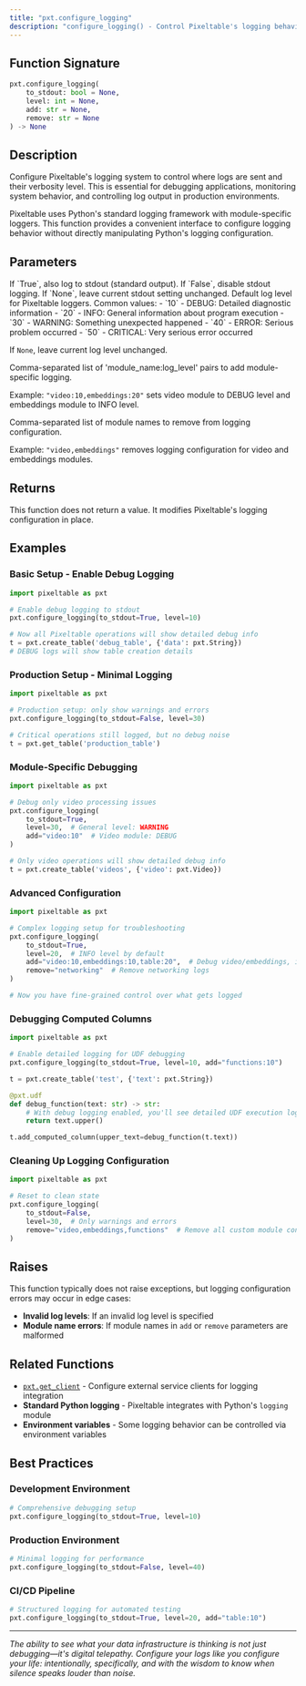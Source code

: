```yaml
---
title: "pxt.configure_logging"
description: "configure_logging() - Control Pixeltable's logging behavior for debugging and monitoring"
---
```


<Badge text="Configuration" color="blue" size="small" />

## Function Signature

```python
pxt.configure_logging(
    to_stdout: bool = None,
    level: int = None,
    add: str = None,
    remove: str = None
) -> None
```

## Description

Configure Pixeltable's logging system to control where logs are sent and their verbosity level. This is essential for debugging applications, monitoring system behavior, and controlling log output in production environments.

Pixeltable uses Python's standard logging framework with module-specific loggers. This function provides a convenient interface to configure logging behavior without directly manipulating Python's logging configuration.

## Parameters

<ParamField path="to_stdout" type="bool" default="None">
  If `True`, also log to stdout (standard output). If `False`, disable stdout logging. If `None`, leave current stdout setting unchanged.
</ParamField>

<ParamField path="level" type="int" default="None">
  Default log level for Pixeltable loggers. Common values:
  - `10` - DEBUG: Detailed diagnostic information
  - `20` - INFO: General information about program execution  
  - `30` - WARNING: Something unexpected happened
  - `40` - ERROR: Serious problem occurred
  - `50` - CRITICAL: Very serious error occurred
  
  If `None`, leave current log level unchanged.
</ParamField>

<ParamField path="add" type="str" default="None">
  Comma-separated list of 'module_name:log_level' pairs to add module-specific logging. 
  
  Example: `"video:10,embeddings:20"` sets video module to DEBUG level and embeddings module to INFO level.
</ParamField>

<ParamField path="remove" type="str" default="None">
  Comma-separated list of module names to remove from logging configuration.
  
  Example: `"video,embeddings"` removes logging configuration for video and embeddings modules.
</ParamField>

## Returns

<ResponseField name="return" type="None">
  This function does not return a value. It modifies Pixeltable's logging configuration in place.
</ResponseField>

## Examples

### Basic Setup - Enable Debug Logging

```python
import pixeltable as pxt

# Enable debug logging to stdout
pxt.configure_logging(to_stdout=True, level=10)

# Now all Pixeltable operations will show detailed debug info
t = pxt.create_table('debug_table', {'data': pxt.String})
# DEBUG logs will show table creation details
```

### Production Setup - Minimal Logging

```python
import pixeltable as pxt

# Production setup: only show warnings and errors
pxt.configure_logging(to_stdout=False, level=30)

# Critical operations still logged, but no debug noise
t = pxt.get_table('production_table')
```

### Module-Specific Debugging

```python
import pixeltable as pxt

# Debug only video processing issues
pxt.configure_logging(
    to_stdout=True,
    level=30,  # General level: WARNING
    add="video:10"  # Video module: DEBUG
)

# Only video operations will show detailed debug info
t = pxt.create_table('videos', {'video': pxt.Video})
```

### Advanced Configuration

```python
import pixeltable as pxt

# Complex logging setup for troubleshooting
pxt.configure_logging(
    to_stdout=True,
    level=20,  # INFO level by default
    add="video:10,embeddings:10,table:20",  # Debug video/embeddings, info for tables
    remove="networking"  # Remove networking logs
)

# Now you have fine-grained control over what gets logged
```

### Debugging Computed Columns

```python
import pixeltable as pxt

# Enable detailed logging for UDF debugging
pxt.configure_logging(to_stdout=True, level=10, add="functions:10")

t = pxt.create_table('test', {'text': pxt.String})

@pxt.udf
def debug_function(text: str) -> str:
    # With debug logging enabled, you'll see detailed UDF execution logs
    return text.upper()

t.add_computed_column(upper_text=debug_function(t.text))
```

### Cleaning Up Logging Configuration

```python
import pixeltable as pxt

# Reset to clean state
pxt.configure_logging(
    to_stdout=False,
    level=30,  # Only warnings and errors
    remove="video,embeddings,functions"  # Remove all custom module configs
)
```

## Raises

This function typically does not raise exceptions, but logging configuration errors may occur in edge cases:

- **Invalid log levels**: If an invalid log level is specified
- **Module name errors**: If module names in `add` or `remove` parameters are malformed

## Related Functions

- [`pxt.get_client`](get_client) - Configure external service clients for logging integration
- **Standard Python logging** - Pixeltable integrates with Python's `logging` module
- **Environment variables** - Some logging behavior can be controlled via environment variables

## Best Practices

### Development Environment
```python
# Comprehensive debugging setup
pxt.configure_logging(to_stdout=True, level=10)
```

### Production Environment  
```python
# Minimal logging for performance
pxt.configure_logging(to_stdout=False, level=40)
```

### CI/CD Pipeline
```python
# Structured logging for automated testing
pxt.configure_logging(to_stdout=True, level=20, add="table:10")
```

---

*The ability to see what your data infrastructure is thinking is not just debugging—it's digital telepathy. Configure your logs like you configure your life: intentionally, specifically, and with the wisdom to know when silence speaks louder than noise.*